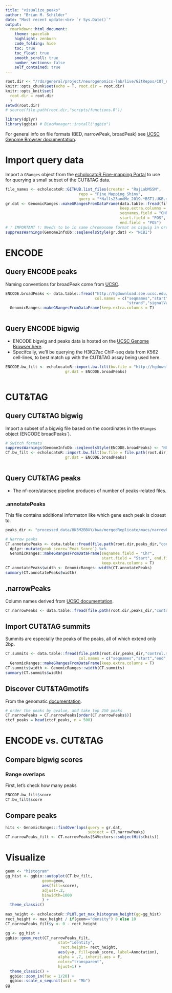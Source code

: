 ```yaml
---
title: "visualize_peaks"
author: "Brian M. Schilder"
date: "Most recent update:<br> `r Sys.Date()`"
output: 
  rmarkdown::html_document: 
    theme: spacelab
    highlight: zenburn 
    code_folding: hide 
    toc: true 
    toc_float: true
    smooth_scroll: true
    number_sections: false 
    self_contained: true  
---
```

```r
root.dir <- "/rds/general/project/neurogenomics-lab/live/GitRepos/CUT_n_TAG"
knitr::opts_chunk$set(echo = T, root.dir = root.dir)
knitr::opts_knit$set(
  root.dir = root.dir
  )
setwd(root.dir)
# source(file.path(root.dir,"scripts/functions.R"))

library(dplyr) 
library(ggbio) # BiocManager::install("ggbio")

```

For general info on file formats (BED, narrowPeak, broadPeak) see [UCSC Genome Browser documentation](https://genome.ucsc.edu/FAQ/FAQformat.html).

# Import query data  

Import a `GRanges` object from the [echolocatoR Fine-mapping Portal](https://rajlab.shinyapps.io/Fine_Mapping_Shiny/) to use for querying a small subset of the CUT&TAG data.  

```r
file_names <- echolocatoR::GITHUB.list_files(creator = "RajLabMSSM", 
                                repo = "Fine_Mapping_Shiny",
                                query = "*Nalls23andMe_2019.*BST1.UKB.multi_finemap.csv.gz")
gr.dat <- GenomicRanges::makeGRangesFromDataFrame(data.table::fread(file_names), 
                                                  keep.extra.columns = T, 
                                                  seqnames.field = "CHR", 
                                                  start.field = "POS",
                                                  end.field = "POS")
# ! IMPORTANT !: Needs to be in same chromosome format as bigwig in order to query!
suppressWarnings(GenomeInfoDb::seqlevelsStyle(gr.dat) <- "NCBI")
```


# ENCODE

## Query ENCODE peaks

Naming conventions for broadPeak come from [UCSC](https://genome.ucsc.edu/FAQ/FAQformat.html#format13). 

```r
ENCODE.broadPeaks <- data.table::fread("http://hgdownload.soe.ucsc.edu/goldenPath/hg19/encodeDCC/wgEncodeBroadHistone/wgEncodeBroadHistoneK562H3k27acStdPk.broadPeak.gz", nThread=4,  
                                       col.names = c("seqnames","start","end","name","score",
                                                     "strand","signalValue","neglog_pValue","neglog_qValue")) %>%
  GenomicRanges::makeGRangesFromDataFrame(keep.extra.columns = T) 
 
```

## Query ENCODE bigwig

* ENCODE bigwig and peaks data is hosted on the [UCSC Genome Browser here](http://genome.ucsc.edu/cgi-bin/hgTracks?tsCurTab=advancedTab&tsGroup=Any&tsType=Any&hgt_mdbVar1=dccAccession&hgt_tSearch=search&hgt_tsDelRow=&hgt_tsAddRow=&hgt_tsPage=&tsSimple=&tsName=&tsDescr=&db=hg19&hgt_mdbVal1=wgEncodeEH000043). 
* Specifcally, we'll be querying the H3K27ac ChIP-seq data from K562 cell-lines, to best match up with the CUT&TAG assay being used here.

```r
ENCODE.bw_filt <- echolocatoR::import.bw.filt(bw.file = "http://hgdownload.soe.ucsc.edu/goldenPath/hg19/encodeDCC/wgEncodeBroadHistone/wgEncodeBroadHistoneK562H3k27acStdSig.bigWig",
                          gr.dat = ENCODE.broadPeaks)
  
```

# CUT&TAG

## Query CUT&TAG bigwig  

Import a subset of a bigwig file based on the coordinates in the `GRanges` object (ENCODE broadPeaks`).

```r
# Switch formats
suppressWarnings(GenomeInfoDb::seqlevelsStyle(ENCODE.broadPeaks) <- "NCBI")
CT.bw_filt <- echolocatoR::import.bw.filt(bw.file = file.path(root.dir,"processed_data/HK5M2BBXY/bwa/mergedReplicate/bigwig/control.mRp.clN.bigWig"),
                          gr.dat = ENCODE.broadPeaks)
  
```

## Query CUT&TAG peaks  

* The nf-core/atacseq pipeline produces of number of peaks-related files.

### .annotatePeaks  

This file contains additional informaton like which gene each peak is closest to.  

```r
peaks_dir <- "processed_data/HK5M2BBXY/bwa/mergedReplicate/macs/narrowPeak"

# Narrow peaks
CT.annotatePeaks <- data.table::fread(file.path(root.dir,peaks_dir,"control.mRp.clN_peaks.annotatePeaks.txt")) %>%
  dplyr::mutate(peak_score=`Peak Score`) %>%
  GenomicRanges::makeGRangesFromDataFrame(seqnames.field = "Chr", 
                                          start.field = "Start", end.field = "End",strand.field = "Strand",
                                          keep.extra.columns = T) 
CT.annotatePeaks$width <- GenomicRanges::width(CT.annotatePeaks) 
summary(CT.annotatePeaks$width)
```

## .narrowPeaks  

Column names derived from [UCSC documentation](https://genome.ucsc.edu/FAQ/FAQformat.html#format12).

```r
CT.narrowPeaks <- data.table::fread(file.path(root.dir,peaks_dir,"control.mRp.clN_peaks.narrowPeak")) 

```

## Import CUT&TAG summits

Summits are especially the peaks of the peaks, all of which extend only 2bp. 

```r
CT.summits <- data.table::fread(file.path(root.dir,peaks_dir,"control.mRp.clN_summits.bed"), 
                                col.names = c("seqnames","start","end","peak_id","summit_height")) %>%
  GenomicRanges::makeGRangesFromDataFrame(keep.extra.columns = T)
CT.summits$width <- GenomicRanges::width(CT.summits)
summary(CT.summits$width)
```

## Discover CUT&TAGmotifs

From the genomatic [documentation](https://compgenomr.github.io/book/motif-discovery.html#motif-comparison). 

```r
# order the peaks by qvalue, and take top 250 peaks
CT.narrowPeaks = CT.narrowPeaks[order(CT.narrowPeaks$)]
ctcf_peaks = head(ctcf_peaks, n = 500)
```


# ENCODE vs. CUT&TAG

## Compare bigwig scores

### Range overlaps

First, let's check how many peaks 

```r
ENCODE.bw_filt$score
CT.bw_filt$score
```

## Compare peaks

```r
hits <- GenomicRanges::findOverlaps(query = gr.dat, 
                                    subject = CT.narrowPeaks)
CT.narrowPeaks_filt <- CT.narrowPeaks[S4Vectors::subjectHits(hits)]
```



# Visualize

```r
geom <- "histogram"
gg_hist <- ggbio::autoplot(CT.bw_filt, 
                geom=geom, 
                aes(fill=score),
                adjust=.2,
                binwidth=1000
                ) +
  theme_classic() 
  
max_height <- echolocatoR::PLOT.get_max_histogram_height(gg=gg_hist)
rect_height <- max_height / if(geom=="density") 8 else 10
CT_narrowPeaks_filt$y <- 0 - rect_height

gg <- gg_hist +
ggbio::geom_rect(CT_narrowPeaks_filt,
                       stat="identity", 
                        rect.height= rect_height,
                       aes(y=y, fill=peak_score, label=Annotation),
                       alpha = .7, inherit.aes = F,
                       color="transparent",
                       hjust=1) +
  theme_classic() +
  ggbio::zoom_in(fac = 1/20) +
  ggbio::scale_x_sequnit(unit = "Mb")
gg

```





